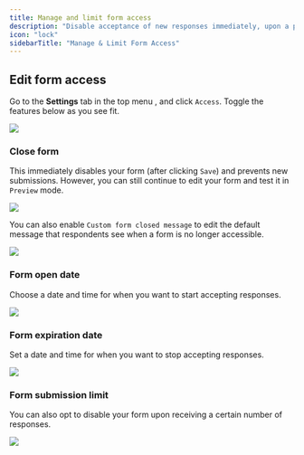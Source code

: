 ```yaml
---
title: Manage and limit form access
description: "Disable acceptance of new responses immediately, upon a particular expiration date, or when it reaches a certain number of submissions. Optionally set a form open date."
icon: "lock"
sidebarTitle: "Manage & Limit Form Access"
---
```


## Edit form access

Go to the **Settings** tab in the top menu , and click `Access`. Toggle the features below as you see fit.

<Frame>
<img src="/images/sharing-and-embedding/image-32.png" />
</Frame>

### **Close form**

This immediately disables your form (after clicking `Save`) and prevents new submissions. However, you can still continue to edit your form and test it in `Preview` mode.

<Frame>
<img src="/images/sharing-and-embedding/image-33.png" />
</Frame>

You can also enable `Custom form closed message` to edit the default message that respondents see when a form is no longer accessible.

<Frame>
<img src="/images/sharing-and-embedding/image-34.png" />
</Frame>

### Form open date

Choose a date and time for when you want to start accepting responses.

<Frame>
<img src="/images/sharing-and-embedding/image-35.png" />
</Frame>

### Form expiration date

Set a date and time for when you want to stop accepting responses.

<Frame>
<img src="/images/sharing-and-embedding/image-36.png" />
</Frame>

### Form submission limit

You can also opt to disable your form upon receiving a certain number of responses.

<Frame>
<img src="/images/sharing-and-embedding/image-37.png" />
</Frame>
